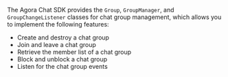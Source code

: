 <PlatformWrapper platform="android">

The Agora Chat SDK provides the `Group`, `GroupManager`, and `GroupChangeListener` classes for chat group management, which allows you to implement the following features:

- Create and destroy a chat group
- Join and leave a chat group
- Retrieve the member list of a chat group
- Block and unblock a chat group
- Listen for the chat group events

</PlatformWrapper>